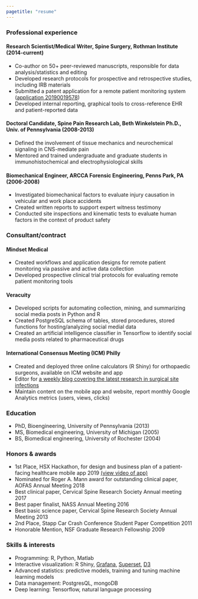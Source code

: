 ```yaml
---
pagetitle: "resume"
---
```


### Professional experience

#### Research Scientist/Medical Writer, Spine Surgery, Rothman Institute (2014-current)
* Co-author on 50+ peer-reviewed manuscripts, responsible for data analysis/statistics and editing
* Developed research protocols for prospective and retrospective studies, including IRB materials
* Submitted a patent application for a remote patient monitoring system (<a href="https://patents.google.com/patent/US20190019578" target="_blank">application 20190019578</a>)
* Developed internal reporting, graphical tools to cross-reference EHR and patient-reported data

#### Doctoral Candidate, Spine Pain Research Lab, Beth Winkelstein Ph.D., Univ. of Pennsylvania (2008-2013)
* Defined the involvement of tissue mechanics and neurochemical signaling in CNS-mediate pain
* Mentored and trained undergraduate and graduate students in immunohistochemical and electrophysiological skills
 
#### Biomechanical Engineer, ARCCA Forensic Engineering, Penns Park, PA (2006-2008)
* Investigated biomechanical factors to evaluate injury causation in vehicular and work place accidents
* Created written reports to support expert witness testimony 
* Conducted site inspections and kinematic tests to evaluate human factors in the context of product safety

### Consultant/contract

#### Mindset Medical
* Created workflows and application designs for remote patient monitoring via passive and active data collection
* Developed prospective clinical trial protocols for evaluating remote patient monitoring tools

#### Veracuity

* Developed scripts for automating collection, mining, and summarizing social media posts in Python and R
* Created PostgreSQL schema of tables, stored procedures, stored functions for hosting/analyzing social medial data
* Created an artificial intelligence classifier in Tensorflow to identify social media posts related to pharmaceutical drugs

#### International Consensus Meeting (ICM) Philly
* Created and deployed three online calculators (R Shiny) for orthopaedic surgeons, available on ICM website and app
* Editor for <a href="https://icmphilly.com/paper-of-the-week/" target="_blank">a weekly blog covering the latest research in surgical site infections</a>
* Maintain content on the mobile app and website, report monthly Google Analytics metrics (users, views, clicks)

### Education

* PhD, Bioengineering, University of Pennsylvania (2013)
* MS, Biomedical engineering, University of Michigan (2005)
* BS, Biomedical engineering, University of Rochester (2004)

### Honors & awards
* 1st Place, HSX Hackathon, for design and business plan of a patient-facing healthcare mobile app	2019 <a href="./files/HSX_video.mp4">(view video of app)</a>
* Nominated for Roger A. Mann award for outstanding clinical paper, AOFAS Annual Meeting	2018
* Best clinical paper, Cervical Spine Research Society Annual meeting	2017
* Best paper finalist, NASS Annual Meeting	2016
* Best basic science paper, Cervical Spine Research Society Annual Meeting	2013
* 2nd Place, Stapp Car Crash Conference Student Paper Competition	2011
* Honorable Mention, NSF Graduate Research Fellowship	2009

### Skills & interests

* Programming: R, Python, Matlab 
* Interactive visualization: R Shiny, <a href="./files/grafana covid vaccine 2021_09_29.png">Grafana</a>, <a href = "./files/Twitter_ Summary9_29_202.png">Superset</a>, <a href="https://knicholsonphd.shinyapps.io/confidence_intervals/" target="_blank">D3</a>
* Advanced statistics: predictive models, training and tuning machine learning models
* Data management: PostgresQL, mongoDB
* Deep learning: Tensorflow, natural language processing
